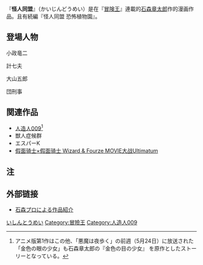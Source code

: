 {{roughtranslatio|time=2015-01-15T05:41:49+00:00}}
{{refimprove|time=2015-01-15T05:41:49+00:00}}
{{漫画}}
『'''怪人同盟'''』（かいじんどうめい）是在『[[冒険王|冒険王]]』連載的[[石森章太郎|石森章太郎]]作的漫画作品。且有続編『怪人同盟 恐怖植物園』。


== 登場人物 ==
; 小政竜二

; 計七夫

; 大山五郎

; 団刑事

== 関連作品 ==
* [[人造人009|人造人009]]<ref>アニメ版第1作はこの他、「悪魔は夜歩く」の前週（5月24日）に放送された「金色の眼の少女」も石森章太郎の『金色の目の少女』 を原作としたストーリーとなっている。</ref>
* 獣人症候群
* エスパーK
* [[假面骑士×假面骑士_Wizard_&_Fourze_MOVIE大战Ultimatum|假面骑士×假面骑士 Wizard & Fourze MOVIE大战Ultimatum]]

== 注 ==
<references />

== 外部链接==
*[https://web.archive.org/web/20141217094843/http://www.ishinomori.co.jp/works/manga/kaijin_doumei/ 石森プロによる作品紹介]

{{人造人009}}
{{石之森章太郎}}
{{Manga-stub}}
{{DEFAULTSORT:かいしんとうめい}}


[[Category:漫画作品_か|いしんとうめい]]
[[Category:冒險王|Category:冒險王]]
[[Category:人造人009|Category:人造人009]]